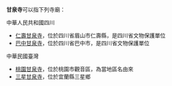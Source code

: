 '''甘泉寺'''可以指下列寺廟：

;中華人民共和國四川
* [[仁壽甘泉寺|仁壽甘泉寺]]，位於四川省眉山市仁壽縣，是四川省文物保護單位
* [[巴中甘泉寺|巴中甘泉寺]]，位於四川省巴中市，是四川省文物保護單位

;中華民國臺灣
* [[甘泉寺_(桃園市)|桃園甘泉寺]]，位於桃園市觀音區，為當地區名由來
* [[三星甘泉寺|三星甘泉寺]]，位於宜蘭縣三星鄉

{{Disambig|Cat=三字佛寺消歧義}}